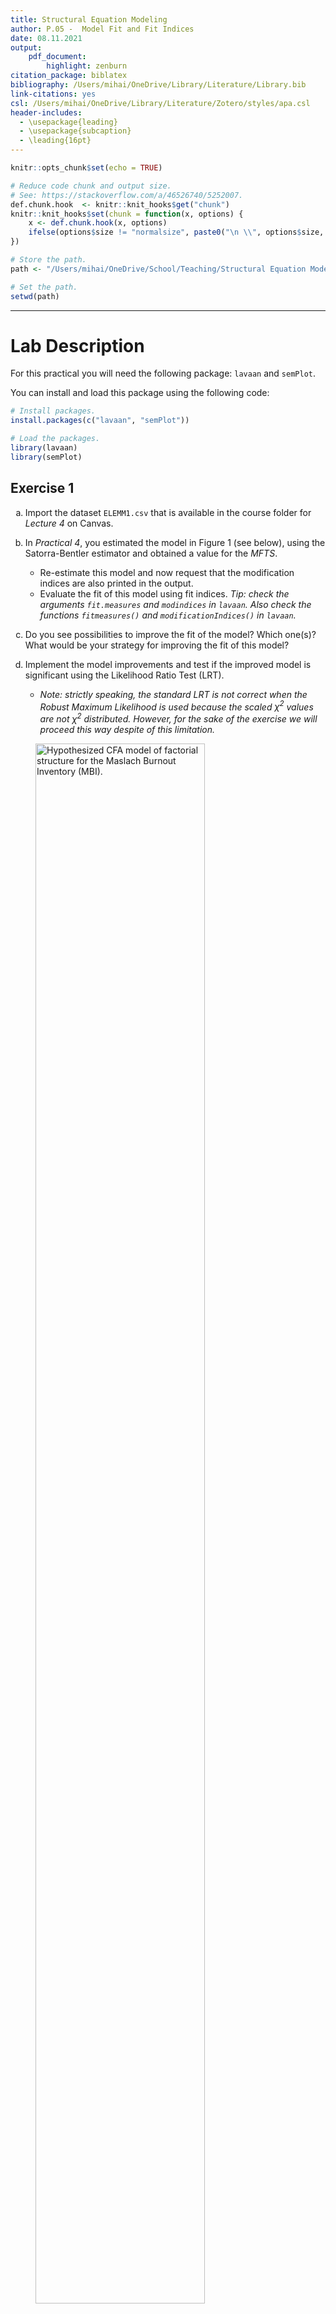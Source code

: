 ```yaml
---
title: Structural Equation Modeling
author: P.05 -  Model Fit and Fit Indices
date: 08.11.2021
output:
    pdf_document:
        highlight: zenburn
citation_package: biblatex
bibliography: /Users/mihai/OneDrive/Library/Literature/Library.bib
link-citations: yes
csl: /Users/mihai/OneDrive/Library/Literature/Zotero/styles/apa.csl
header-includes:
  - \usepackage{leading}
  - \usepackage{subcaption}
  - \leading{16pt}
---
```


```r
knitr::opts_chunk$set(echo = TRUE)

# Reduce code chunk and output size.
# See: https://stackoverflow.com/a/46526740/5252007.
def.chunk.hook  <- knitr::knit_hooks$get("chunk")
knitr::knit_hooks$set(chunk = function(x, options) {
    x <- def.chunk.hook(x, options)
    ifelse(options$size != "normalsize", paste0("\n \\", options$size, "\n\n", x, "\n\n \\normalsize"), x)
})

# Store the path.
path <- "/Users/mihai/OneDrive/School/Teaching/Structural Equation Modeling - ReMa - Tilburg/2021/Lecture 05 - Model Fit and Fit Indices/Practical"

# Set the path.
setwd(path)
```

---

# Lab Description

For this practical you will need the following package: `lavaan` and `semPlot`.

You can install and load this package using the following code:

```r
# Install packages.
install.packages(c("lavaan", "semPlot"))

# Load the packages.
library(lavaan)
library(semPlot)
```

## Exercise 1

a. Import the dataset `ELEMM1.csv` that is available in the course folder for
   *Lecture 4* on Canvas.

b. In *Practical 4*, you estimated the model in Figure 1 (see below), using the
   Satorra-Bentler estimator and obtained a value for the *MFTS*.
   - Re-estimate this model and now request that the modification indices are
     also printed in the output.
   - Evaluate the fit of this model using fit indices. *Tip: check the arguments
     `fit.measures` and `modindices` in `lavaan`. Also check the functions
     `fitmeasures()` and `modificationIndices()` in `lavaan`.*

c. Do you see possibilities to improve the fit of the model? Which one(s)? What
   would be your strategy for improving the fit of this model?

d. Implement the model improvements and test if the improved model is
   significant using the Likelihood Ratio Test (LRT).
   - *Note: strictly speaking, the standard LRT is not correct when the Robust
     Maximum Likelihood is used because the scaled $\chi^2$ values are not
     $\chi^2$ distributed. However, for the sake of the exercise we will proceed
     this way despite of this limitation.*

<!-- Figure 1 !-->
![Hypothesized CFA model of factorial structure for the *Maslach Burnout Inventory* (MBI).](./assets/figure_1.png){width=80%}

<!-- Page break -->
\newpage

## Exercise 2

a. Estimate and visualize each of the following four models in Figure 2 using
   the dataset from the previous exercise.

b. What do they have in common?

<!-- Figure 2 !-->
\begin{figure}[ht]
  \begin{subfigure}[b]{0.5\linewidth}
    \centering
    \includegraphics[width=0.95\linewidth]{./assets/figure_2a}
    \caption{First model.}
    \label{fig2:a}
    \vspace{4ex}
  \end{subfigure}%%
  \begin{subfigure}[b]{0.5\linewidth}
    \centering
    \includegraphics[width=0.95\linewidth]{./assets/figure_2b}
    \caption{Second model.}
    \label{fig2:b}
    \vspace{4ex}
  \end{subfigure}
  \begin{subfigure}[b]{0.5\linewidth}
    \centering
    \includegraphics[width=0.95\linewidth]{./assets/figure_2c}
    \caption{Third model.}
    \label{fig2:c}
  \end{subfigure}%%
  \begin{subfigure}[b]{0.5\linewidth}
    \centering
    \includegraphics[width=0.95\linewidth]{./assets/figure_2d}
    \caption{Fourth model.}
    \label{fig2:d}
  \end{subfigure}
  \caption{Four models that have something in common.}
  \label{fig2}
\end{figure}
